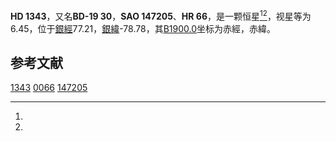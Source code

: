 {{Starbox begin
| name = HD 1343
}}
{{Starbox observe
| epoch = [[J2000.0|J2000.0]]
| constell = {{星座名待查}}<ref name=SIMBAD>{{cite web
 | url=http://simbad.u-strasbg.fr/simbad/sim-id?Ident=HR+66
 | title =Pulsating variable Star
 | publisher=Centre de Données astronomiques de Strasbourg
 | work=SIMBAD
 | accessdate=2012-07-13}}</ref><ref name=DATA>{{cite web
 | url=http://vizier.u-strasbg.fr/viz-bin/VizieR-5?-out.add=.&-source=5050&-corr=PK=HR&-out.max=9999&HR=66
 | title=VizieR Detailed Page
 | accessdate=2012-07-13
 | archive-date=2016-03-04
 | archive-url=https://web.archive.org/web/20160304231814/http://vizier.u-strasbg.fr/viz-bin/VizieR-5?-out.add=.&-source=5050&-corr=PK=HR&-out.max=9999&HR=66
 | dead-url=no
 }}</ref>
| 星官 = 
| ra = {{RA|0|17|32.6}}<ref name=SIMBAD /><ref name=DATA />
| dec = {{DEC|-19|3|4}}<ref name=SIMBAD /><ref name=DATA />
| appmag_v = 6.45<ref name=SIMBAD /><ref name=DATA />
}}
{{Starbox character
| class = F4IV-V<ref name=SIMBAD /><ref name=DATA />
| b-v = 0.37<ref name=SIMBAD /><ref name=DATA />
| u-b = <ref name=SIMBAD /><ref name=DATA />
| r-i = <ref name=SIMBAD /><ref name=DATA />
| variable = 
}}
{{Starbox astrometry
| radial_v = 
| prop_mo_ra = -5
| parallax = 
| p_error = 
}}
{{Starbox catalog
| names =BD-19 30，[[SAO星表|SAO]] 147205，[[HD星表|HD]] 1343，[[HR星表|HR]] 66}}
{{Starbox reference |Simbad=HR+66}}
{{Starbox end}}

'''HD 1343'''，又名'''BD-19 30'''，'''SAO 147205'''、'''HR 66'''，是一颗恒星<ref name=SIMBAD /><ref name=DATA />，视星等为6.45，位于[[銀道座標系|銀經]]77.21，[[銀道座標系|銀緯]]-78.78，其[[B1900.0|B1900.0]]坐标为赤經{{RA|0|12|28.2}}，赤緯{{DEC|-19|-78.78|24}}。

== 参考文献 ==
{{reflist}}

{{star-stub}}

[[Category:HD和HDE天體|1343]]
[[Category:HR天體|0066]]
[[Category:SAO天體|147205]]